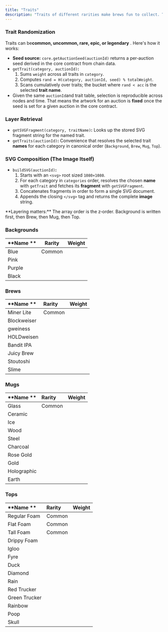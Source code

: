 ```yaml
---
title: "Traits"
description: "Traits of different rarities make brews fun to collect. The renderer contract supports the addition of new traits, too. "
---
```


### Trait Randomization

Traits can be**common, uncommon, rare, epic, or legendary** . Here's how it works:

- **Seed source:** `core.getAuctionSeed(auctionId)` returns a per‑auction seed derived in the core contract from chain data.
- `getTrait(category, auctionId)`**:**
  1. Sums `weight` across all traits in `category`.
  2. Computes `rand = H(category, auctionId, seed) % totalWeight`.
  3. Scans cumulatively over traits; the bucket where `rand < acc` is the selected **trait name**.
- Given the same `auctionId`and trait table, selection is reproducible across nodes and time. That means the artwork for an auction is **fixed** once the seed is set for a given auction in the core contract. 

### Layer Retrieval

- `getSVGFragment(category, traitName)`**:** Looks up the stored SVG fragment string for the named trait.
- `getTraits(auctionId)`**:** Convenience that resolves the selected trait **names** for each category in canonical order (`Background`, `Brew`, `Mug`, `Top`).

### SVG Composition (The Image Itself)

- `buildSVG(auctionId)`**:**
  1. Starts with an `<svg>` root sized `1080×1080`.
  2. For each category in `categories` order, resolves the chosen **name** with `getTrait` and fetches its **fragment** with `getSVGFragment`.
  3. Concatenates fragments in order to form a single SVG document.
  4. Appends the closing `</svg>` tag and returns the complete **image** string.

<Info>
  **Layering matters:** The array order is the z‑order. Background is written first, then Brew, then Mug, then Top.
</Info>

### Backgrounds

| **Name ** | **Rarity** | **Weight** |
| --------- | ---------- | ---------- |
| Blue      | Common     |            |
| Pink      |            |            |
| Purple    |            |            |
| Black     |            |            |

### Brews

| **Name **   | **Rarity** | **Weight** |
| :---------- | :--------- | :--------- |
| Miner Lite  | Common     |            |
| Blockweiser |            |            |
| gweiness    |            |            |
| HOLDweisen  |            |            |
| Bandit IPA  |            |            |
| Juicy Brew  |            |            |
| Stoutoshi   |            |            |
| Slime       |            |            |

### Mugs

| **Name **   | **Rarity** | **Weight** |
| :---------- | :--------- | :--------- |
| Glass       | Common     |            |
| Ceramic     |            |            |
| Ice         |            |            |
| Wood        |            |            |
| Steel       |            |            |
| Charcoal    |            |            |
| Rose Gold   |            |            |
| Gold        |            |            |
| Holographic |            |            |
| Earth       |            |            |

### Tops

| **Name **     | **Rarity** | **Weight** |
| :------------ | :--------- | :--------- |
| Regular Foam  | Common     |            |
| Flat Foam     | Common     |            |
| Tall Foam     | Common     |            |
| Drippy Foam   |            |            |
| Igloo         |            |            |
| Fyre          |            |            |
| Duck          |            |            |
| Diamond       |            |            |
| Rain          |            |            |
| Red Trucker   |            |            |
| Green Trucker |            |            |
| Rainbow       |            |            |
| Poop          |            |            |
| Skull         |            |            |